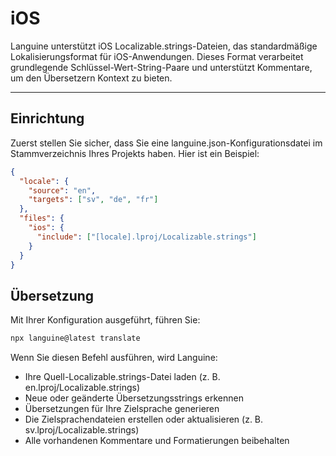 # iOS

Languine unterstützt iOS Localizable.strings-Dateien, das standardmäßige Lokalisierungsformat für iOS-Anwendungen. Dieses Format verarbeitet grundlegende Schlüssel-Wert-String-Paare und unterstützt Kommentare, um den Übersetzern Kontext zu bieten.

---

## Einrichtung

Zuerst stellen Sie sicher, dass Sie eine languine.json-Konfigurationsdatei im Stammverzeichnis Ihres Projekts haben. Hier ist ein Beispiel:

```json
{
  "locale": {
    "source": "en",
    "targets": ["sv", "de", "fr"]
  },
  "files": {
    "ios": {
      "include": ["[locale].lproj/Localizable.strings"]
    }
  }
}
```

## Übersetzung

Mit Ihrer Konfiguration ausgeführt, führen Sie:

```bash
npx languine@latest translate
```

Wenn Sie diesen Befehl ausführen, wird Languine:

- Ihre Quell-Localizable.strings-Datei laden (z. B. en.lproj/Localizable.strings)
- Neue oder geänderte Übersetzungsstrings erkennen
- Übersetzungen für Ihre Zielsprache generieren
- Die Zielsprachendateien erstellen oder aktualisieren (z. B. sv.lproj/Localizable.strings)
- Alle vorhandenen Kommentare und Formatierungen beibehalten
